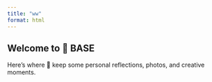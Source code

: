 ```yaml
---
title: "ww"
format: html
---
```


<!-- 密码保护脚本 -->
<script>
  var password = prompt("Enter password to access this page:");
  if (password !== "mimacuowu") {
    alert("Wrong password. Redirecting...");
    window.location.href = "/";
    // 阻止页面继续加载
    document.body.innerHTML = "";
  }
</script>

<!-- ✅ 正文内容写在这里 👇 -->
## Welcome to 🦖 BASE

Here’s where 🦖 keep some personal reflections, photos, and creative moments.
